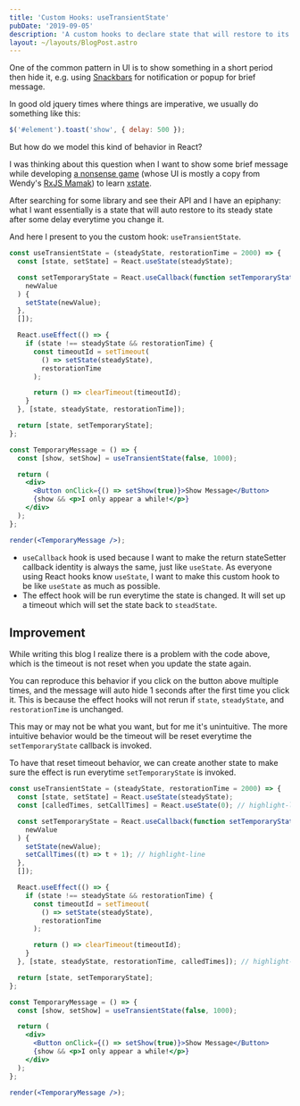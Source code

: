 ```yaml
---
title: 'Custom Hooks: useTransientState'
pubDate: '2019-09-05'
description: 'A custom hooks to declare state that will restore to its steady-state value after some delay. This will be useful when you want to show some UI element temporarily and then hide it after some delay.'
layout: ~/layouts/BlogPost.astro
---
```


One of the common pattern in UI is to show something in a short period then hide it, e.g. using [Snackbars] for notification or popup for brief message.

In good old jquery times where things are imperative, we usually do something like this:

```javascript noWrapper
$('#element').toast('show', { delay: 500 });
```

But how do we model this kind of behavior in React?

I was thinking about this question when I want to show some brief message while developing [a nonsense game][game] (whose UI is mostly a copy from Wendy's [RxJS Mamak][rxjs-mamak]) to learn [xstate].

After searching for some library and see their API and I have an epiphany: what I want essentially is a state that will auto restore to its steady state after some delay everytime you change it.

And here I present to you the custom hook: `useTransientState`.

```jsx live noInline
const useTransientState = (steadyState, restorationTime = 2000) => {
  const [state, setState] = React.useState(steadyState);

  const setTemporaryState = React.useCallback(function setTemporaryState(
    newValue
  ) {
    setState(newValue);
  },
  []);

  React.useEffect(() => {
    if (state !== steadyState && restorationTime) {
      const timeoutId = setTimeout(
        () => setState(steadyState),
        restorationTime
      );

      return () => clearTimeout(timeoutId);
    }
  }, [state, steadyState, restorationTime]);

  return [state, setTemporaryState];
};

const TemporaryMessage = () => {
  const [show, setShow] = useTransientState(false, 1000);

  return (
    <div>
      <Button onClick={() => setShow(true)}>Show Message</Button>
      {show && <p>I only appear a while!</p>}
    </div>
  );
};

render(<TemporaryMessage />);
```

- `useCallback` hook is used because I want to make the return stateSetter callback identity is always the same, just like `useState`. As everyone using React hooks know `useState`, I want to make this custom hook to be like `useState` as much as possible.
- The effect hook will be run everytime the state is changed. It will set up a timeout which will set the state back to `steadState`.

## Improvement

While writing this blog I realize there is a problem with the code above, which is the timeout is not reset when you update the state again.

You can reproduce this behavior if you click on the button above multiple times, and the message will auto hide 1 seconds after the first time you click it. This is because the effect hooks will not rerun if `state`, `steadyState`, and `restorationTime` is unchanged.

This may or may not be what you want, but for me it's unintuitive. The more intuitive behavior would be the timeout will be reset everytime the `setTemporaryState` callback is invoked.

To have that reset timeout behavior, we can create another state to make sure the effect is run everytime `setTemporaryState` is invoked.

```jsx live noInline
const useTransientState = (steadyState, restorationTime = 2000) => {
  const [state, setState] = React.useState(steadyState);
  const [calledTimes, setCallTimes] = React.useState(0); // highlight-line

  const setTemporaryState = React.useCallback(function setTemporaryState(
    newValue
  ) {
    setState(newValue);
    setCallTimes((t) => t + 1); // highlight-line
  },
  []);

  React.useEffect(() => {
    if (state !== steadyState && restorationTime) {
      const timeoutId = setTimeout(
        () => setState(steadyState),
        restorationTime
      );

      return () => clearTimeout(timeoutId);
    }
  }, [state, steadyState, restorationTime, calledTimes]); // highlight-line

  return [state, setTemporaryState];
};

const TemporaryMessage = () => {
  const [show, setShow] = useTransientState(false, 1000);

  return (
    <div>
      <Button onClick={() => setShow(true)}>Show Message</Button>
      {show && <p>I only appear a while!</p>}
    </div>
  );
};

render(<TemporaryMessage />);
```

[snackbars]: https://material.io/components/snackbars/
[game]: https://xstate-game.netlify.com
[rxjs-mamak]: https://rxjs-mamak.wendko.com
[xstate]: https://xstate.js.org
